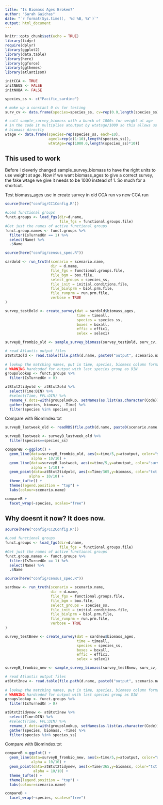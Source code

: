 ```yaml
---
title: "Is Biomass Ages Broken?"
author: "Sarah Gaichas"
date: "`r format(Sys.time(), '%d %B, %Y')`"
output: html_document
---
```


```r
knitr::opts_chunk$set(echo = TRUE)
library(tidyr)
require(dplyr)
library(ggplot2)
library(data.table)
library(here)
library(ggforce)
library(ggthemes)
library(atlantisom)

```

```r

initCCA <- TRUE
initNEUS <- FALSE
initNOBA <- FALSE

species_ss <- c("Pacific_sardine")

# make up a constant 0 cv for testing
surv_cv <- data.frame(species=species_ss, cv=rep(0.0,length(species_ss)))

# call sample_survey_biomass with a bunch of 1000s for weight at age
# in the code it multiplies atoutput by wtatage/1000 so this allows us to use
# biomass directly
wtage <- data.frame(species=rep(species_ss, each=10),
                    agecl=rep(c(1:10),length(species_ss)),
                    wtAtAge=rep(1000.0,length(species_ss)*10))

```

## This used to work

Before I cleverly changed sample_survey_biomass to have the right units to use weight at age. Now if we want biomass_ages to give a correct survey, the fake wtage we give it needs to be 1000 instead of 1. So much for a shortcut.

Test biomass_ages use in create survey in old CCA run vs new CCA run

```r

source(here("config/CC1Config.R"))

#Load functional groups
funct.groups <- load_fgs(dir=d.name,
                         file_fgs = functional.groups.file)
#Get just the names of active functional groups
funct.group.names <- funct.groups %>% 
  filter(IsTurnedOn == 1) %>%
  select(Name) %>%
  .$Name

source(here("config/census_spec.R"))

sardold <- run_truth(scenario = scenario.name,
                     dir = d.name,
                     file_fgs = functional.groups.file,
                     file_bgm = box.file,
                     select_groups = species_ss,
                     file_init = initial.conditions.file,
                     file_biolprm = biol.prm.file,
                     file_runprm = run.prm.file,
                     verbose = TRUE
)

survey_testBold <- create_survey(dat = sardold$biomass_ages,
                                 time = timeall,
                                 species = species_ss,
                                 boxes = boxall,
                                 effic = effic1,
                                 selex = selex1)

surveyB_frombio_old <- sample_survey_biomass(survey_testBold, surv_cv, wtage)

# read Atlantis output files
atBtxt2old <- read.table(file.path(d.name, paste0("output", scenario.name, "BiomIndx.txt")), header=T)
  
# lookup the matching names, put in time, species, biomass column format
# WARNING hardcoded for output with last species group as DIN
groupslookup <- funct.groups %>%
  filter(IsTurnedOn > 0)

atBtxt2tidyold <- atBtxt2old %>%
  select(Time:DIN) %>%
  #select(Time, FPL:DIN) %>%
  rename_(.dots=with(groupslookup, setNames(as.list(as.character(Code)), Name))) %>%
  gather(species, biomass, -Time) %>%
  filter(species %in% species_ss)

```

Compare with BiomIndex.txt

```r

surveyB_lastweek_old <- readRDS(file.path(d.name, paste0(scenario.name, "surveyBcensus.rds")))

surveyB_lastweek <- surveyB_lastweek_old %>%
  filter(species==species_ss)

compareB <-ggplot() +
  geom_line(data=surveyB_frombio_old, aes(x=time/5,y=atoutput, color="survey census B"), 
            alpha = 10/10) +
  geom_line(data=surveyB_lastweek, aes(x=time/5,y=atoutput, color="survey census B last week"), 
            alpha = 1/10) +
  geom_point(data=atBtxt2tidyold, aes(x=Time/365,y=biomass, color="txt output true B"),
           alpha = 10/10) + 
  theme_tufte() +
  theme(legend.position = "top") +
  labs(colour=scenario.name)

compareB + 
  facet_wrap(~species, scales="free") 


```


## Why doesnt it now? It does now.


```r

source(here("config/CC2Config.R"))

#Load functional groups
funct.groups <- load_fgs(dir=d.name,
                         file_fgs = functional.groups.file)
#Get just the names of active functional groups
funct.group.names <- funct.groups %>% 
  filter(IsTurnedOn == 1) %>%
  select(Name) %>%
  .$Name

source(here("config/census_spec.R"))

sardnew <- run_truth(scenario = scenario.name,
                     dir = d.name,
                     file_fgs = functional.groups.file,
                     file_bgm = box.file,
                     select_groups = species_ss,
                     file_init = initial.conditions.file,
                     file_biolprm = biol.prm.file,
                     file_runprm = run.prm.file,
                     verbose = TRUE
)

survey_testBnew <- create_survey(dat = sardnew$biomass_ages,
                                 time = timeall,
                                 species = species_ss,
                                 boxes = boxall,
                                 effic = effic1,
                                 selex = selex1)

surveyB_frombio_new <- sample_survey_biomass(survey_testBnew, surv_cv, wtage)

# read Atlantis output files
atBtxt2new <- read.table(file.path(d.name, paste0("output", scenario.name, "BiomIndx.txt")), header=T)
  
# lookup the matching names, put in time, species, biomass column format
# WARNING hardcoded for output with last species group as DIN
groupslookup <- funct.groups %>%
  filter(IsTurnedOn > 0)

atBtxt2tidynew <- atBtxt2new %>%
  select(Time:DIN) %>%
  #select(Time, FPL:DIN) %>%
  rename_(.dots=with(groupslookup, setNames(as.list(as.character(Code)), Name))) %>%
  gather(species, biomass, -Time) %>%
  filter(species %in% species_ss)

```

Compare with BiomIndex.txt

```r

compareB <-ggplot() +
  geom_line(data=surveyB_frombio_new, aes(x=time/5,y=atoutput, color="survey census B"), 
            alpha = 10/10) +
  geom_point(data=atBtxt2tidynew, aes(x=Time/365,y=biomass, color="txt output true B"),
             alpha = 10/10) + 
  theme_tufte() +
  theme(legend.position = "top") +
  labs(colour=scenario.name)

compareB + 
  facet_wrap(~species, scales="free") 


```

